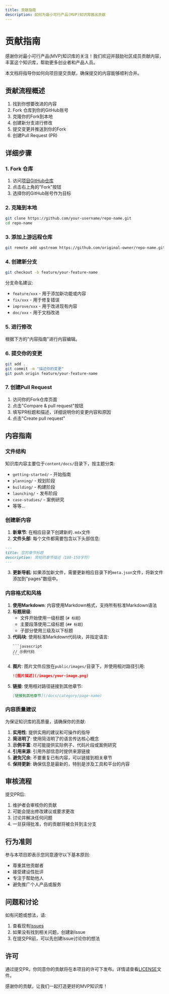 ```yaml
---
title: 贡献指南
description: 如何为最小可行产品(MVP)知识库做出贡献
---
```


# 贡献指南

感谢你对最小可行产品(MVP)知识库的关注！我们欢迎并鼓励社区成员贡献内容，丰富这个知识库，帮助更多创业者和产品人员。

本文档将指导你如何向项目提交贡献，确保提交的内容能够顺利合并。

## 贡献流程概述

1. 找到你想要改进的内容
2. Fork 仓库到你的GitHub账号
3. 克隆你的Fork到本地
4. 创建新分支进行修改
5. 提交变更并推送到你的Fork
6. 创建Pull Request (PR)

## 详细步骤

### 1. Fork 仓库

1. 访问[项目GitHub仓库](https://github.com/your-repo-url)
2. 点击右上角的"Fork"按钮
3. 选择你的GitHub账号作为目标

### 2. 克隆到本地

```bash
git clone https://github.com/your-username/repo-name.git
cd repo-name
```

### 3. 添加上游远程仓库

```bash
git remote add upstream https://github.com/original-owner/repo-name.git
```

### 4. 创建新分支

```bash
git checkout -b feature/your-feature-name
```

分支命名建议:
- `feature/xxx` - 用于添加新功能或内容
- `fix/xxx` - 用于修复错误
- `improve/xxx` - 用于改进现有内容
- `doc/xxx` - 用于文档改进

### 5. 进行修改

根据下方的"内容指南"进行内容编辑。

### 6. 提交你的变更

```bash
git add .
git commit -m "描述你的变更"
git push origin feature/your-feature-name
```

### 7. 创建Pull Request

1. 访问你的Fork仓库页面
2. 点击"Compare & pull request"按钮
3. 填写PR标题和描述，详细说明你的变更内容和原因
4. 点击"Create pull request"

## 内容指南

### 文件结构

知识库内容主要位于`content/docs/`目录下，按主题分类:

- `getting-started/` - 开始指南
- `planning/` - 规划阶段
- `building/` - 构建阶段
- `launching/` - 发布阶段
- `case-studies/` - 案例研究
- 等等...

### 创建新内容

1. **新章节**: 在相应目录下创建新的`.mdx`文件
2. **文件头部**: 每个文件都需要包含以下头部信息:

```md
---
title: 您的章节标题
description: 简短的章节描述（100-150字符）
---
```

3. **更新导航**: 如果添加新文件，需要更新相应目录下的`meta.json`文件，将新文件添加到"pages"数组中。

### 内容格式和风格

1. **使用Markdown**: 内容使用Markdown格式，支持所有标准Markdown语法
2. **标题层级**: 
   - 文件开始使用一级标题 (`# 标题`)
   - 主要段落使用二级标题 (`## 标题`)
   - 子部分使用三级及以下标题
3. **代码块**: 使用标准Markdown代码块，并指定语言:
   ````
   ```javascript
   // 示例代码
   ```
   ````
4. **图片**: 图片文件应放在`public/images/`目录下，并使用相对路径引用:
   ```md
   ![图片描述](/images/your-image.png)
   ```
5. **链接**: 使用相对路径链接到其他章节:
   ```md
   [链接到其他章节](/docs/category/page-name)
   ```

### 内容质量建议

为保证知识库的高质量，请确保你的贡献:

1. **实用性**: 提供实用的建议和可操作的指导
2. **简洁明了**: 使用简洁明了的语言传达核心概念
3. **示例丰富**: 尽可能提供实际例子、代码片段或案例研究
4. **引用来源**: 引用外部信息时提供来源链接
5. **避免冗余**: 不要重复已有内容，可以链接到相关章节
6. **保持更新**: 确保信息是最新的，特别是涉及工具和平台的内容

## 审核流程

提交PR后:

1. 维护者会审核你的贡献
2. 可能会提出修改建议或要求更改
3. 讨论并解决任何问题
4. 一旦获得批准，你的贡献将被合并到主分支

## 行为准则

参与本项目即表示您同意遵守以下基本原则:

- 尊重其他贡献者
- 接受建设性批评
- 专注于帮助他人
- 避免推广个人产品或服务

## 问题和讨论

如有问题或想法，请:

1. 查看现有[Issues](https://github.com/your-repo-url/issues)
2. 如果没有找到相关问题，创建新Issue
3. 在提交PR前，可以先创建Issue讨论你的想法

## 许可

通过提交PR，你同意你的贡献将在本项目的许可下发布。详情请查看[LICENSE](LICENSE)文件。

感谢你的贡献，让我们一起打造更好的MVP知识库！ 